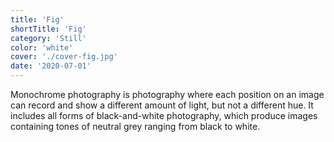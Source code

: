 ```yaml
---
title: 'Fig'
shortTitle: 'Fig'
category: 'Still'
color: 'white'
cover: './cover-fig.jpg'
date: '2020-07-01'
---
```


Monochrome photography is photography where each position on an image can record and show a different amount of light, but not a different hue. It includes all forms of black-and-white photography, which produce images containing tones of neutral grey ranging from black to white.
